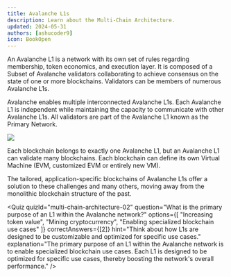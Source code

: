 ```yaml
---
title: Avalanche L1s
description: Learn about the Multi-Chain Architecture.
updated: 2024-05-31
authors: [ashucoder9]
icon: BookOpen
---
```


An Avalanche L1 is a network with its own set of rules regarding membership, token economics, and execution layer. It is composed of a Subset of Avalanche validators collaborating to achieve consensus on the state of one or more blockchains. Validators can be members of numerous Avalanche L1s.

Avalanche enables multiple interconnected Avalanche L1s. Each Avalanche L1 is independent while maintaining the capacity to communicate with other Avalanche L1s. All validators are part of the Avalanche L1 known as the Primary Network.

![](/common-images/multi-chain-architecture/subnets.png)

Each blockchain belongs to exactly one Avalanche L1, but an Avalanche L1 can validate many blockchains. Each blockchain can define its own Virtual Machine (EVM, customized EVM or entirely new VM). 

The tailored, application-specific blockchains of Avalanche L1s offer a solution to these challenges and many others, moving away from the monolithic blockchain structure of the past.

<Quiz
  quizId="multi-chain-architecture-02"
  question="What is the primary purpose of an L1 within the Avalanche network?"
  options={[
    "Increasing token value",
    "Mining cryptocurrency",
    "Enabling specialized blockchain use cases"
  ]}
  correctAnswers={[2]}
  hint="Think about how L1s are designed to be customizable and optimized for specific use cases."
  explanation="The primary purpose of an L1 within the Avalanche network is to enable specialized blockchain use cases. Each L1 is designed to be optimized for specific use cases, thereby boosting the network's overall performance."
/>